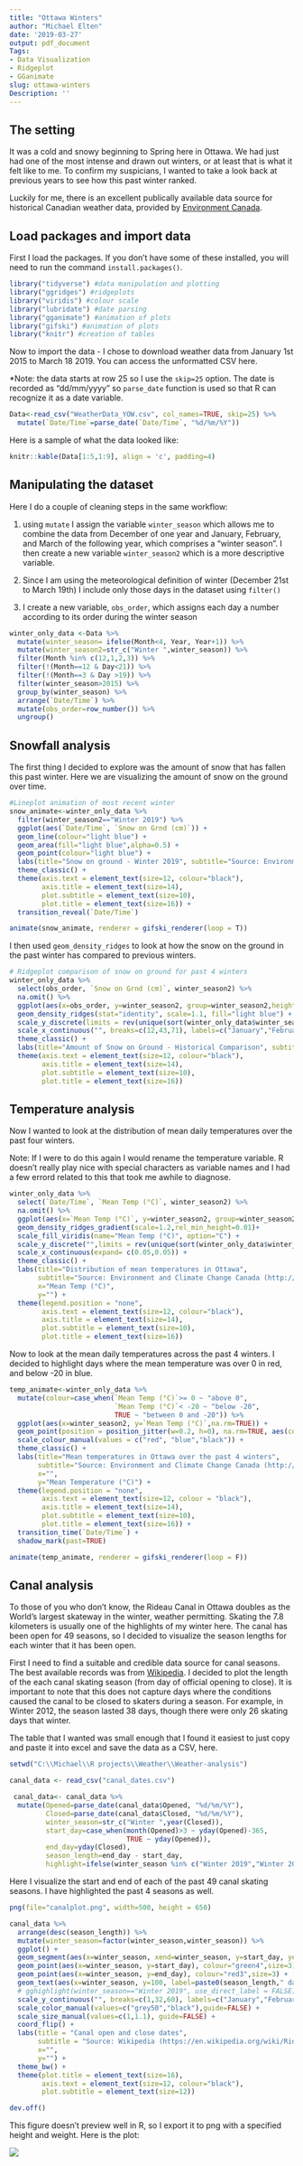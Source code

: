 ```yaml
---
title: "Ottawa Winters"
author: "Michael Elten"
date: '2019-03-27'
output: pdf_document
Tags:
- Data Visualization
- Ridgeplot
- GGanimate
slug: ottawa-winters
Description: ''
---
```


## The setting

It was a cold and snowy beginning to Spring here in Ottawa. We had just had one of the most intense and drawn out winters, or at least that is what it felt like to me. To confirm my suspicians, I wanted to take a look back at previous years to see how this past winter ranked.

Luckily for me, there is an excellent publically available data source for historical Canadian weather data, provided by [Environment Canada](http://climate.weather.gc.ca/historical_data/search_historic_data_e.html).

## Load packages and import data

First I load the packages. If you don't have some of these installed, you will need to run the command `install.packages()`.

```r
library("tidyverse") #data manipulation and plotting
library("ggridges") #ridgeplots
library("viridis") #colour scale
library("lubridate") #date parsing
library("gganimate") #animation of plots
library("gifski") #animation of plots
library("knitr") #creation of tables
```


Now to import the data - I chose to download weather data from January 1st 2015 to March 18 2019. You can access the unformatted CSV here.

*Note: the data starts at row 25 so I use the `skip=25` option. The date is recorded as "dd/mm/yyyy" so `parse_date` function is used so that R can recognize it as a date variable.

```r
Data<-read_csv("WeatherData_YOW.csv", col_names=TRUE, skip=25) %>%
  mutate(`Date/Time`=parse_date(`Date/Time`, "%d/%m/%Y"))

```


Here is a sample of what the data looked like:

```r
knitr::kable(Data[1:5,1:9], align = 'c', padding=4)
```


## Manipulating the dataset

Here I do a couple of cleaning steps in the same workflow:

(1) using `mutate` I assign the variable `winter_season` which allows me to combine the data from December of one year and January, February, and March of the following year, which comprises a "winter season". I then create a new variable `winter_season2` which is a more descriptive variable.

(2) Since I am using the meteorological definition of winter (December 21st to March 19th) I include only those days in the dataset using `filter()`

(3) I create a new variable, `obs_order`, which assigns each day a number according to its order during the winter season

```r
winter_only_data <-Data %>%
  mutate(winter_season= ifelse(Month<4, Year, Year+1)) %>%
  mutate(winter_season2=str_c("Winter ",winter_season)) %>%
  filter(Month %in% c(12,1,2,3)) %>%
  filter(!(Month==12 & Day<21)) %>%
  filter(!(Month==3 & Day >19)) %>%
  filter(winter_season>2015) %>%
  group_by(winter_season) %>%
  arrange(`Date/Time`) %>%
  mutate(obs_order=row_number()) %>%
  ungroup()

```


## Snowfall analysis

The first thing I decided to explore was the amount of snow that has fallen this past winter. Here we are visualizing the amount of snow on the ground over time. 

```r

#Lineplot animation of most recent winter
snow_animate<-winter_only_data %>%
  filter(winter_season2=="Winter 2019") %>%
  ggplot(aes(`Date/Time`, `Snow on Grnd (cm)`)) +
  geom_line(colour="light blue") +
  geom_area(fill="light blue",alpha=0.5) +
  geom_point(colour="light blue") +
  labs(title="Snow on ground - Winter 2019", subtitle="Source: Environment and Climate Change Canada (http://climate.weather.gc.ca/)", x="", y="Snow on ground (cm)") +
  theme_classic() +
  theme(axis.text = element_text(size=12, colour="black"), 
        axis.title = element_text(size=14), 
        plot.subtitle = element_text(size=10),
        plot.title = element_text(size=16)) +
  transition_reveal(`Date/Time`)

animate(snow_animate, renderer = gifski_renderer(loop = T))
```

I then used `geom_density_ridges` to look at how the snow on the ground in the past winter has compared to previous winters.

```r
# Ridgeplot comparison of snow on ground for past 4 winters
winter_only_data %>%
  select(obs_order, `Snow on Grnd (cm)`, winter_season2) %>%
  na.omit() %>%
  ggplot(aes(x=obs_order, y=winter_season2, group=winter_season2,height=`Snow on Grnd (cm)`)) +
  geom_density_ridges(stat="identity", scale=1.1, fill="light blue") +
  scale_y_discrete(limits = rev(unique(sort(winter_only_data$winter_season2))), expand = c(0,0)) +
  scale_x_continuous("", breaks=c(12,43,71), labels=c("January","February","March"), expand = c(0.01,0.01)) +
  theme_classic() +
  labs(title="Amount of Snow on Ground - Historical Comparison", subtitle="Source: Environment and Climate Change Canada (http://climate.weather.gc.ca/)", x="", y="") +
  theme(axis.text = element_text(size=12, colour="black"), 
        axis.title = element_text(size=14), 
        plot.subtitle = element_text(size=10),
        plot.title = element_text(size=16))
```

## Temperature analysis

Now I wanted to look at the distribution of mean daily temperatures over the past four winters. 


Note: If I were to do this again I would rename the temperature variable. R doesn't really play nice with special characters as variable names and I had a few errord related to this that took me awhile to diagnose. 

```r
winter_only_data %>%
  select(`Date/Time`, `Mean Temp (°C)`, winter_season2) %>%
  na.omit() %>%
  ggplot(aes(x=`Mean Temp (°C)`, y=winter_season2, group=winter_season2, fill=..x..)) +
  geom_density_ridges_gradient(scale=1.2,rel_min_height=0.01)+
  scale_fill_viridis(name="Mean Temp (°C)", option="C") +
  scale_y_discrete("",limits = rev(unique(sort(winter_only_data$winter_season2))), expand=c(0.01,0)) +
  scale_x_continuous(expand= c(0.05,0.05)) +
  theme_classic() +
  labs(title="Distribution of mean temperatures in Ottawa", 
       subtitle="Source: Environment and Climate Change Canada (http://climate.weather.gc.ca/)", 
       x="Mean Temp (°C)", 
       y="") +
  theme(legend.position = "none", 
        axis.text = element_text(size=12, colour="black"), 
        axis.title = element_text(size=14), 
        plot.subtitle = element_text(size=10),
        plot.title = element_text(size=16))
```

Now to look at the mean daily temperatures across the past 4 winters. I decided to highlight days where the mean temperature was over 0 in red, and below -20 in blue.

```r

temp_animate<-winter_only_data %>%
  mutate(colour=case_when(`Mean Temp (°C)`>= 0 ~ "above 0",
                          `Mean Temp (°C)`< -20 ~ "below -20",
                          TRUE ~ "between 0 and -20")) %>%
  ggplot(aes(x=winter_season2, y=`Mean Temp (°C)`,na.rm=TRUE)) +
  geom_point(position = position_jitter(w=0.2, h=0), na.rm=TRUE, aes(colour= colour)) +
  scale_colour_manual(values = c("red", "blue","black")) +
  theme_classic() +
  labs(title="Mean temperatures in Ottawa over the past 4 winters", 
       subtitle="Source: Environment and Climate Change Canada (http://climate.weather.gc.ca/)", 
       x="", 
       y="Mean Temperature (°C)") +
  theme(legend.position = "none", 
        axis.text = element_text(size=12, colour = "black"), 
        axis.title = element_text(size=14), 
        plot.subtitle = element_text(size=10),
        plot.title = element_text(size=16)) +
  transition_time(`Date/Time`) + 
  shadow_mark(past=TRUE)

animate(temp_animate, renderer = gifski_renderer(loop = F))
```


## Canal analysis

To those of you who don't know, the Rideau Canal in Ottawa doubles as the World's largest skateway in the winter, weather permitting. Skating the 7.8 kilometers is usually one of the highlights of my winter here. The canal has been open for 49 seasons, so I decided to visualize the season lengths for each winter that it has been open. 

First I need to find a suitable and credible data source for canal seasons. The best available records was from [Wikipedia](https://en.wikipedia.org/wiki/Rideau_Canal#Skateway). I decided to  plot the length of the each canal skating season (from day of official opening to close). It is important to note that this does not capture days where the conditions caused the canal to be closed to skaters during a season. For example, in Winter 2012, the season lasted 38 days, though there were only 26 skating days that winter.

The table that I wanted was small enough that I found it easiest to just copy and paste it into excel and save the data as a CSV, here. 

```r
setwd("C:\\Michael\\R projects\\Weather\\Weather-analysis")

canal_data <- read_csv("canal_dates.csv")

 canal_data<- canal_data %>%
  mutate(Opened=parse_date(canal_data$Opened, "%d/%m/%Y"),
         Closed=parse_date(canal_data$Closed, "%d/%m/%Y"),
         winter_season=str_c("Winter ",year(Closed)),
         start_day=case_when(month(Opened)>3 ~ yday(Opened)-365,
                             TRUE ~ yday(Opened)), 
         end_day=yday(Closed),
         season_length=end_day - start_day,
         highlight=ifelse(winter_season %in% c("Winter 2019","Winter 2018","Winter 2017","Winter 2016"), "Yes","No"))

```

Here I visualize the start and end of each of the past 49 canal skating seasons. I have highlighted the past 4 seasons as well.


```r

png(file="canalplot.png", width=500, height = 650)   

canal_data %>%
  arrange(desc(season_length)) %>%
  mutate(winter_season=factor(winter_season,winter_season)) %>%
  ggplot() +
  geom_segment(aes(x=winter_season, xend=winter_season, y=start_day, yend=end_day, color=highlight, size=highlight)) +
  geom_point(aes(x=winter_season, y=start_day), colour="green4",size=3) +
  geom_point(aes(x=winter_season, y=end_day), colour="red3",size=3) +
  geom_text(aes(x=winter_season, y=100, label=paste0(season_length," days"), colour=highlight)) +
  # gghighlight(winter_season=="Winter 2019", use_direct_label = FALSE) +
  scale_y_continuous("", breaks=c(1,32,60), labels=c("January","February","March"), expand = c(0.1,0.1)) +
  scale_color_manual(values=c("grey50","black"),guide=FALSE) +
  scale_size_manual(values=c(1,1.1), guide=FALSE) +
  coord_flip() +
  labs(title = "Canal open and close dates",
       subtitle = "Source: Wikipedia (https://en.wikipedia.org/wiki/Rideau_Canal#Skateway)",
       x="",
       y="") +
  theme_bw() + 
  theme(plot.title = element_text(size=16),
        axis.text = element_text(size=12, colour="black"),
        plot.subtitle = element_text(size=12))

dev.off()

```

This figure doesn't preview well in R, so I export it to png with a specified height and weight. Here is the plot: 

![](./content/posts/Weather/canalplot.png)